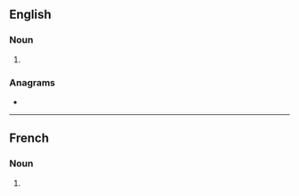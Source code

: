 ==English==

===Noun===
{{head|en|noun form}}

# {{plural of|en|ogre}}

===Anagrams===
* {{anagrams|en|a=egors|Geros|Grose|Regos|ergos|goers|gores|gorse|regos|soger}}

----

==French==

===Noun===
{{head|fr|noun plural form|g=m}}

# {{plural of|fr|ogre}}